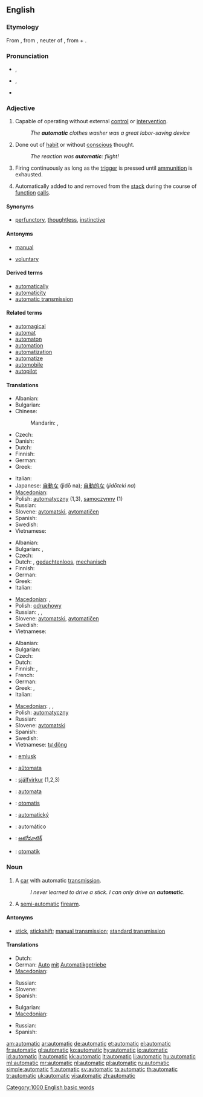 ==English==

===Etymology===
From {{etyl|fr}} {{term|automatique}}, from {{etyl|grc}} {{term|αὐτόματον|sc=polytonic|tr=automaton}}, neuter of {{term|αὐτόματος||selfmoving, moving of oneself, self-acting, spontaneous|sc=polytonic|tr=automatos}}, from {{term|αὐτός||self, myself|sc=polytonic|tr=autos}} + {{term|μέμαα||to wish eagerly, strive, yearn, desire|sc=polytonic|tr=memaa}}.

===Pronunciation===
* {{a|UK}} {{IPA|/ˌɔːtəˈmætɪk/}}, {{SAMPA|/%O:t@"m{tIk/}}
* {{a|US}} {{IPA|/ˌɔtəˈmætɪk/}}, {{SAMPA|/%Ot@"m{tIk/}}
* {{audio|en-us-automatic.ogg|Audio (US)}}
*: {{rhymes|ætɪk}}

===Adjective===
{{en-adj|-}}

# Capable of operating without external [[control]] or [[intervention]].
#: ''The '''automatic''' clothes washer was a great labor-saving device''
# Done out of [[habit]] or without [[conscious]] thought.
#: ''The reaction was '''automatic''': flight!''
# {{context|of a [[firearm]] such as a [[machine gun]]}} Firing continuously as long as the [[trigger]] is pressed until [[ammunition]] is exhausted.
# {{computing|of a local [[variable]]}} Automatically added to and removed from the [[stack]] during the course of [[function]] [[call]]s.

====Synonyms====
* {{sense|without conscious thought}} [[perfunctory]], [[thoughtless]], [[instinctive]]

====Antonyms====
* {{sense|not capable of operating with external control}} [[manual]]
* {{sense|not without conscious thought}} [[voluntary]]

====Derived terms====
* [[automatically]]
* [[automaticity]]
* [[automatic transmission]]

====Related terms====
* [[automagical]]
* [[automat]]
* [[automaton]]
* [[automation]]
* [[automatization]]
* [[automatize]]
* [[automobile]]
* [[autopilot]]

====Translations====
{{trans-top|capable of operating without external control}}
* Albanian: {{t+|sq|automatik|xs=Albanian}}
* Bulgarian: {{t|bg|автоматичен}}
* Chinese:
*: Mandarin: {{t-|cmn|自動|alt=自動的|sc=Hani}}, {{t-|cmn|自动|alt=自动的|tr=zìdòng de|sc=Hani}}
* Czech: {{t-|cs|automatický|m}}
* Danish: {{t-|da|automatik}}
* Dutch: {{t+|nl|automatisch}}
* Finnish: {{t+|fi|automaattinen}}
* German: {{t+|de|automatisch}}
* Greek: {{t+|el|αυτόματος|m|tr=''aftómatos''}}
{{trans-mid}}
* Italian: {{t-|it|automatico}}
* Japanese: [[自動な]] (jidō na); [[自動的な]] (''jidōteki na'')
* [[Macedonian]]: {{t-|mk|автоматски|m|tr=avtomátski}}
* Polish: [[automatyczny]] (1,3), [[samoczynny]] (1)
* Russian: {{t+|ru|автоматический|tr=a''vtomatíčeskij''}}
* Slovene: [[avtomatski]], [[avtomatičen]]
* Spanish: {{t-|es|automático|m}}
* Swedish: {{t+|sv|automatisk}}
* Vietnamese: {{t+|vi|tự động|xs=Vietnamese}}
{{trans-bottom}}

{{trans-top|acting without conscious thought}}
* Albanian: {{t+|sq|automatik|xs=Albanian}}
* Bulgarian: {{t|bg|неволен}},  {{t|bg|машинален}}
* Czech: {{t-|cs|automatický|m}}
* Dutch: {{t+|nl|automatisch}}, [[gedachtenloos]], [[mechanisch]]
* Finnish: {{t+|fi|automaattinen}}
* German: {{t+|de|automatisch}}
* Greek: {{t+|el|αυτόματος|m|tr=aftómatos}}
* Italian: {{t-|it|automatico}}
{{trans-mid}}
* [[Macedonian]]: {{t-|mk|автоматски|tr=avtomátski}},  {{t-|mk|механички|tr=mehánički}}
* Polish: [[odruchowy]] {{m}}
* Russian: {{t+|ru|автоматический|tr=avtomatíčeskij}}, {{t|ru|механический|tr=''mexaníčeskij''}}, {{t|ru|машинальный|tr=''mašinál'nyj''}}
* Slovene: [[avtomatski]], [[avtomatičen]]
* Swedish: {{t+|sv|automatisk}}
* Vietnamese: {{t+|vi|tự nhiên|xs=Vietnamese}}
{{trans-bottom}}

{{trans-top|describing a firearm which fires continuously}}
* Albanian: {{t+|sq|automatik|xs=Albanian}}
* Bulgarian: {{t|bg|автоматичен}}
* Czech: {{t-|cs|automatický|m}}
* Dutch: {{t+|nl|automatisch}}
* Finnish: {{t+|fi|automaattinen}},  {{t|fi|sarjatuli-}}
* French: {{t+|fr|automatique}}
* German: {{t+|de|automatisch}}
* Greek: {{t|el|αυτόματο|n|tr=aftómato}},  {{t+|el|αυτόματος|m|tr=aftómatos}}
* Italian: {{t-|it|automatico}}
{{trans-mid}}
* [[Macedonian]]: {{t-|mk|автоматски|m|tr=avtomátski}},  {{t|mk|автоматска|f|tr=avtomátskа}},  {{t|mk|автоматско|n|tr=avtomátsko}}
* Polish: [[automatyczny]] {{m}}
* Russian: {{t+|ru|автоматический|tr=''avtomatíčeskij''}}
* Slovene: [[avtomatski]]
* Spanish: {{t-|es|automático}}
* Swedish: {{t+|sv|automatisk}}
* Vietnamese: [[tự động]]
{{trans-bottom}}

{{checktrans-top}}
* {{ttbc|Breton}}: [[emlusk]]
* {{ttbc|eo}}: [[aŭtomata]]
* {{ttbc|Icelandic}}: [[sjálfvirkur]] (1,2,3)
* {{ttbc|io}}: [[automata]]
* {{ttbc|id}}: [[otomatis]]
{{trans-mid}}
* {{ttbc|sk}}: [[automatický]]
* {{ttbc|es}}: automático
* {{ttbc|te}}: [[ఆటోమాటిక్]]
* {{ttbc|Turkish}}: [[otomatik]]
{{trans-bottom}}

===Noun===
{{en-noun}}

# A [[car]] with automatic [[transmission]].
#: ''I never learned to drive a stick. I can only drive an '''automatic'''.''
# A [[semi-automatic]] [[firearm]].

====Antonyms====
* {{sense|car with automatic transmission}} [[stick]], [[stickshift]]; [[manual transmission]]; [[standard transmission]]

====Translations====
{{trans-top|A car with automatic transmission}}
* Dutch: {{t+|nl|automaat|m}}
* German: [[Auto]] [[mit]] [[Automatikgetriebe]] {{n}}
* [[Macedonian]]: {{t|mk|автоматик|m|tr=avtomátik}}
{{trans-mid}}
* Russian: {{t|ru|автомат|m|tr=avtomát|sc=Cyrl}}
* Slovene: {{t-|sl|avtomatik|m}}
* Spanish: {{t-|es|automático|m}}
{{trans-bottom}}

{{trans-top|A semi-automatic pistol}}
* Bulgarian: {{t+|bg|автомат}}
* [[Macedonian]]: {{t|mk|полуавтоматски пиштол|m|tr=poluavtomátski píštol}}
{{trans-mid}}
* Russian: {{t|ru|автомат|m|tr=avtomát|sc=Cyrl}}
* Spanish: {{t|es|semi-automática|f}}
{{trans-bottom}}

[[Category:1000 English basic words]]

[[am:automatic]]
[[ar:automatic]]
[[de:automatic]]
[[et:automatic]]
[[el:automatic]]
[[fr:automatic]]
[[gl:automatic]]
[[ko:automatic]]
[[hy:automatic]]
[[io:automatic]]
[[id:automatic]]
[[it:automatic]]
[[kk:automatic]]
[[lt:automatic]]
[[li:automatic]]
[[hu:automatic]]
[[ml:automatic]]
[[mr:automatic]]
[[nl:automatic]]
[[pl:automatic]]
[[ru:automatic]]
[[simple:automatic]]
[[fi:automatic]]
[[sv:automatic]]
[[ta:automatic]]
[[th:automatic]]
[[tr:automatic]]
[[uk:automatic]]
[[vi:automatic]]
[[zh:automatic]]